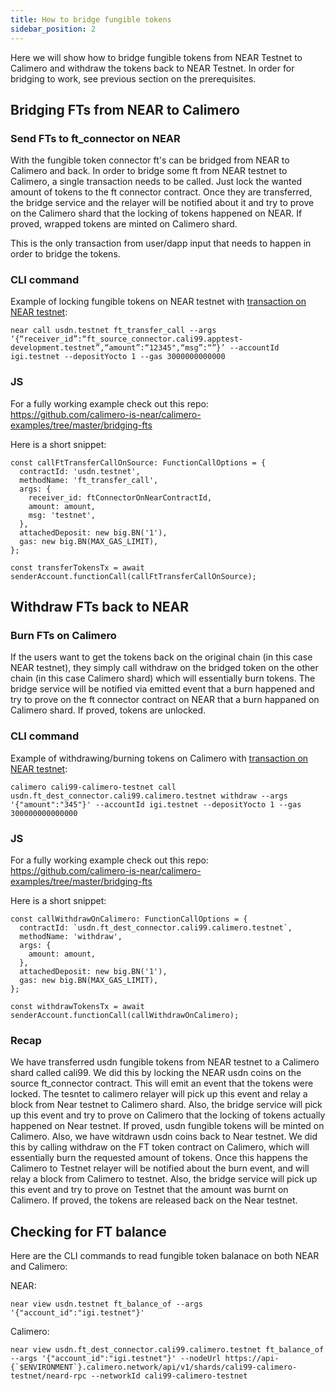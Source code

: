 ```yaml
---
title: How to bridge fungible tokens
sidebar_position: 2
---
```


Here we will show how to bridge fungible tokens from NEAR Testnet to Calimero and withdraw the tokens back to NEAR Testnet.
In order for bridging to work, see previous section on the prerequisites.

## Bridging FTs from NEAR to Calimero 

### Send FTs to ft_connector on NEAR

With the fungible token connector ft's can be bridged from NEAR to Calimero and back. In order to bridge some ft from NEAR testnet to Calimero, a single transaction needs to be called. Just lock the wanted amount of tokens to the ft connector contract. Once they are transferred, the bridge service and the relayer will be notified about it and try to prove on the Calimero shard that the locking of tokens happened on NEAR. If proved, wrapped tokens are minted on Calimero shard.

This is the only transaction from user/dapp input that needs to happen in order to bridge the tokens. 

### CLI command

Example of locking fungible tokens on NEAR testnet with [transaction on NEAR testnet](https://explorer.testnet.near.org/transactions/FAGjdTYkHJ2bdWP9CRznzxj7kB3KXRfNDw3hsdUGdFZX):
```
near call usdn.testnet ft_transfer_call --args ‘{“receiver_id”:“ft_source_connector.cali99.apptest-development.testnet”,“amount”:“12345",“msg”:“”}’ --accountId igi.testnet --depositYocto 1 --gas 3000000000000
```

### JS

For a fully working example check out this repo: https://github.com/calimero-is-near/calimero-examples/tree/master/bridging-fts

Here is a short snippet:

```
const callFtTransferCallOnSource: FunctionCallOptions = {
  contractId: 'usdn.testnet',
  methodName: 'ft_transfer_call',
  args: {
    receiver_id: ftConnectorOnNearContractId,
    amount: amount,
    msg: 'testnet',
  },
  attachedDeposit: new big.BN('1'),
  gas: new big.BN(MAX_GAS_LIMIT),
};

const transferTokensTx = await senderAccount.functionCall(callFtTransferCallOnSource);
```

## Withdraw FTs back to NEAR

### Burn FTs on Calimero

If the users want to get the tokens back on the original chain (in this case NEAR testnet), they simply call withdraw on the bridged token on the other chain (in this case Calimero shard) which will essentially burn tokens. The bridge service will be notified via emitted event that a burn happened and try to prove on the ft connector contract on NEAR that a burn happaned on Calimero shard. If proved, tokens are unlocked.

### CLI command

Example of withdrawing/burning tokens on Calimero with [transaction on NEAR testnet](https://explorer.testnet.near.org/transactions/5hnG8P52BrGVeuPR37nHvHz2SKtQabDKyC2yuQmfe34C):
```
calimero cali99-calimero-testnet call usdn.ft_dest_connector.cali99.calimero.testnet withdraw --args '{"amount":"345"}' --accountId igi.testnet --depositYocto 1 --gas 300000000000000
```

### JS

For a fully working example check out this repo: https://github.com/calimero-is-near/calimero-examples/tree/master/bridging-fts

Here is a short snippet:

```
const callWithdrawOnCalimero: FunctionCallOptions = {
  contractId: `usdn.ft_dest_connector.cali99.calimero.testnet`,
  methodName: 'withdraw',
  args: {
    amount: amount,
  },
  attachedDeposit: new big.BN('1'),
  gas: new big.BN(MAX_GAS_LIMIT),
};

const withdrawTokensTx = await senderAccount.functionCall(callWithdrawOnCalimero);
```

### Recap

We have transferred usdn fungible tokens from NEAR testnet to a Calimero shard called cali99. We did this by locking the NEAR usdn coins on the source ft_connector contract. This will emit an event that the tokens were locked. The tesntet to calimero relayer will pick up this event and relay a block from Near testnet to Calimero shard. Also, the bridge service will pick up this event and try to prove on Calimero that the locking of tokens actually happened on Near testnet. If proved, usdn fungible tokens will be minted on Calimero.
Also, we have witdrawn usdn coins back to Near testnet. We did this by calling withdraw on the FT token contract on Calimero, which will essentially burn the requested amount of tokens. Once this happens the Calimero to Testnet relayer will be notified about the burn event, and will relay a block from Calimero to testnet. Also, the bridge service will pick up this event and try to prove on Testnet that the amount was burnt on Calimero. If proved, the tokens are released back on the Near testnet.

## Checking for FT balance

Here are the CLI commands to read fungible token balanace on both NEAR and Calimero:

NEAR:
```
near view usdn.testnet ft_balance_of --args '{"account_id":"igi.testnet"}'
```

Calimero:
```
near view usdn.ft_dest_connector.cali99.calimero.testnet ft_balance_of --args '{"account_id":"igi.testnet"}' --nodeUrl https://api-{`$ENVIRONMENT`}.calimero.network/api/v1/shards/cali99-calimero-testnet/neard-rpc --networkId cali99-calimero-testnet
```
